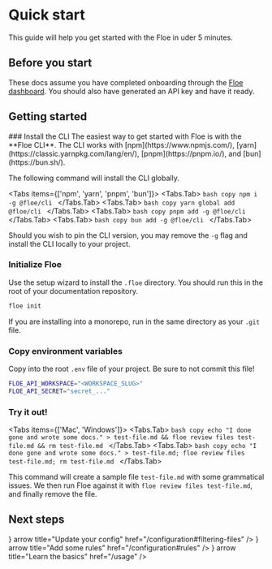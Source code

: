
# Quick start
This guide will help you get started with the Floe in uder 5 minutes.

## Before you start
These docs assume you have completed onboarding through the [Floe
dashboard](https://app.floe.dev). You should also have generated an API key and have it ready.

## Getting started

<Steps>
### Install the CLI
The easiest way to get started with Floe is with the **Floe CLI**. The CLI works
with [npm](https://www.npmjs.com/),
[yarn](https://classic.yarnpkg.com/lang/en/), [pnpm](https://pnpm.io/), and
[bun](https://bun.sh/).

The following command will install the CLI globally.

<Tabs items={['npm', 'yarn', 'pnpm', 'bun']}>
  <Tabs.Tab>
    ```bash copy
    npm i -g @floe/cli
    ```
  </Tabs.Tab>
  <Tabs.Tab>
    ```bash copy
    yarn global add @floe/cli
    ```
  </Tabs.Tab>
  <Tabs.Tab>
    ```bash copy
    pnpm add -g @floe/cli
    ```
  </Tabs.Tab>
  <Tabs.Tab>
    ```bash copy
    bun add -g @floe/cli
    ```
  </Tabs.Tab>
</Tabs>

<Callout emoji="💡"> Should you wish to pin the CLI version, you may remove the
  `-g` flag and install the CLI locally to your project.</Callout>

### Initialize Floe
Use the setup wizard to install the `.floe` directory. You should run this in the root of your documentation repository.

```bash copy
floe init
```
<Callout emoji="💡"> If you are installing into a monorepo, run in the same directory as your `.git` file.</Callout>

### Copy environment variables
Copy into the root `.env` file of your project. Be sure to not commit this file!

```bash copy filename=".env"
FLOE_API_WORKSPACE="<WORKSPACE_SLUG>"
FLOE_API_SECRET="secret_..."
```

### Try it out!

<Tabs items={['Mac', 'Windows']}>
  <Tabs.Tab>
    ```bash copy
    echo "I done gone and wrote some docs." > test-file.md && floe review files test-file.md && rm test-file.md
    ```
  </Tabs.Tab>
  <Tabs.Tab>
    ```bash copy
    echo "I done gone and wrote some docs." > test-file.md; floe review files test-file.md; rm test-file.md
    ```
  </Tabs.Tab>
</Tabs>

This command will create a sample file `test-file.md` with some grammatical
issues. We then run Floe against it with `floe review files test-file.md`, and
finally remove the file.
</Steps>

## Next steps
<Cards>
  <Card icon={<WrenchScrewdriverIcon />} arrow title="Update your config" href="/configuration#filtering-files" />
  <Card icon={<DocumentPlusIcon />} arrow title="Add some rules" href="/configuration#rules" />
  <Card icon={<RocketLaunchIcon />} arrow title="Learn the basics" href="/usage" />
</Cards>

